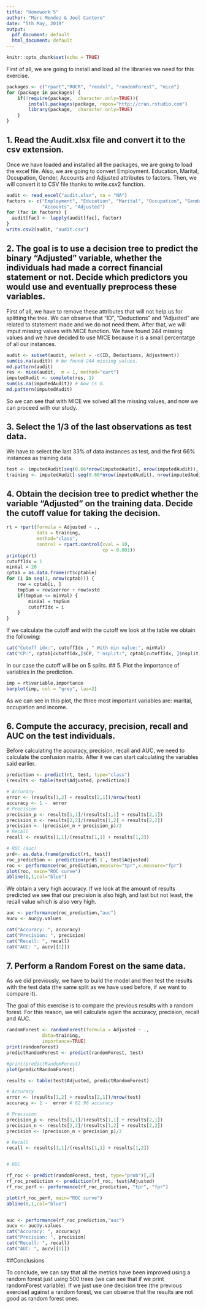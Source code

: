 ```yaml
---
title: "Homework 5"
author: "Marc Mendez & Joel Cantero"
date: "5th May, 2019"
output:
  pdf_document: default
  html_document: default
---
```


```r
knitr::opts_chunk$set(echo = TRUE)

```


First of all, we are going to install and load all the libraries we need for this exercise.

```r
packages <- c("rpart","ROCR", "readxl", "randomForest", "mice")
for (package in packages) {
    if(!require(package,  character.only=TRUE)){
        install.packages(package, repos="http://cran.rstudio.com")
        library(package,  character.only=TRUE)
    } 
}
```

## 1. Read the Audit.xlsx file and convert it to the csv extension.

Once we have loaded and installed all the packages, we are going to load the excel file. Also, we are going to convert Employment. Education, Marital, Occupation, Gender, Accounts and Adjusted attributes to factors. Then, we will convert it to CSV file thanks to write.csv2 function.

```r
audit <- read_excel("audit.xlsx", na = "NA")
factors <- c("Employment", "Education", "Marital", "Occupation", "Gender",
             "Accounts", "Adjusted")
for (fac in factors) {
  audit[fac] <- lapply(audit[fac], factor)
}
write.csv2(audit, "audit.csv")
```


## 2. The goal is to use a decision tree to predict the binary "Adjusted" variable, whether the individuals had made a correct financial statement or not. Decide which predictors you would use and eventually preprocess these variables.

First of all, we have to remove these attributes that will not help us for splitting the tree. We can observe that "ID", "Deductions" and "Adjusted" are related to statement made and we do not need them. After that, we will imput missing values with MICE function. We have found 244 missing values and we have decided to use MICE because it is a small percentatge of all our instances.

```r
audit <- subset(audit, select = -c(ID, Deductions, Adjustment))
sum(is.na(audit)) # We found 244 missing values.
md.pattern(audit)
res <- mice(audit,  m = 1, method="cart")
imputedAudit <- complete(res, 1)
sum(is.na(imputedAudit)) # Now is 0.
md.pattern(imputedAudit)
```
So we can see that with MICE we solved all the missing values, and now we can proceed with our study.

## 3. Select the 1/3 of the last observations as test data.

We have to select the last 33% of data instances as test, and the first 66% instances as training data. 

```r
test <- imputedAudit[seq(0.66*nrow(imputedAudit), nrow(imputedAudit)), ]
training <- imputedAudit[-seq(0.66*nrow(imputedAudit), nrow(imputedAudit)), ]
```

## 4. Obtain the decision tree to predict whether the variable "Adjusted" on the training data. Decide the cutoff value for taking the decision.

```r

rt = rpart(formula = Adjusted ~ .,
           data = training,
           method="class",
           control = rpart.control(xval = 10,
                                   cp = 0.001))
printcp(rt)
cutoffIdx = 1
minVal = 20         
cptab = as.data.frame(rt$cptable)
for (i in seq(1, nrow(cptab))) {
    row = cptab[i, ]
    tmpSum = row$xerror + row$xstd
    if(tmpSum <= minVal) {
        minVal = tmpSum
        cutoffIdx = i
    }
}
```
If we calculate the cutoff and with the cutoff we look at the table we obtain the following:
```r
cat("Cutoff idx:", cutoffIdx , " With min value:", minVal)
cat("CP:", cptab[cutoffIdx,]$CP, " nsplit:", cptab[cutoffIdx, ]$nsplit, "rel error:",cptab[cutoffIdx, ]$`rel error`, "xerror:", cptab[cutoffIdx, ]$xerror, "xstd:", cptab[cutoffIdx, ]$xstd )
```
In our case the cutoff will be on 5 splits.
## 5. Plot the importance of variables in the prediction.


```r
imp = rt$variable.importance
barplot(imp, col = "grey", las=2)
```

As we can see in this plot, the three most important variables are: marital, occupation and income. 

## 6. Compute the accuracy, precision, recall and AUC on the test individuals.
Before calculating the accuracy, precision, recall and AUC, we need to calculate the confusion matrix. After it we can start calculating the variables said earlier.
```r
prediction <- predict(rt, test, type="class")
(results <- table(test$Adjusted, prediction))

# Accuracy
error <- (results[1,2] + results[2,1])/nrow(test) 
accuracy <- 1 -  error 
# Precision 
precision_p <- results[1,1]/(results[1,1] + results[2,1])
precision_n <- results[2,2]/(results[1,2] + results[2,2])
precision <- (precision_n + precision_p)/2
# Recall
recall <- results[1,1]/(results[1,1] + results[1,2])
```

```r
# ROC (auc)
prd<- as.data.frame(predict(rt, test)) 
roc_prediction <- prediction(prd$`1`, test$Adjusted)
roc <- performance(roc_prediction,measure="tpr",x.measure="fpr")
plot(roc, main="ROC curve")
abline(0,1,col="blue")
```



We obtain a very high accuracy. If we look at the amount of results predicted we see that our precision is also high, and last but not least, the recall value which is also very high.
```r
auc <- performance(roc_prediction,"auc")
aucv <- auc@y.values

cat("Accuracy: ", accuracy)
cat("Precision: ", precision)
cat("Recall: ", recall)
cat("AUC: ", aucv[[1]])
```



## 7. Perform a Random Forest on the same data.

As we did previously, we have to build the model and then test the results with the test data (the same split as we have used before, if we want to compare it).

The goal of this exercise is to compare the previous results with a random forest. For this reason, we will calculate again the accuracy, precision, recall and AUC.

```r
randomForest <- randomForest(formula = Adjusted ~ .,
             data=training,
             importance=TRUE)
print(randomForest)
predictRandomForest <- predict(randomForest, test)

#print(predictRandomForest)
plot(predictRandomForest)

results <- table(test$Adjusted, predictRandomForest)

# Accuracy
error <- (results[1,2] + results[2,1])/nrow(test) 
accuracy <- 1 -  error # 82.96 accuracy

# Precision 
precision_p <- results[1,1]/(results[1,1] + results[2,1])
precision_n <- results[2,2]/(results[1,2] + results[2,2])
precision <- (precision_n + precision_p)/2

# Recall
recall <- results[1,1]/(results[1,1] + results[1,2])


# ROC

rf_roc <- predict(randomForest, test, type="prob")[,2]
rf_roc_prediction <- prediction(rf_roc, test$Adjusted)
rf_roc_perf <- performance(rf_roc_prediction, "tpr", "fpr")

plot(rf_roc_perf, main="ROC curve")
abline(0,1,col="blue")



```

```r
auc <- performance(rf_roc_prediction,"auc")
aucv <- auc@y.values
cat("Accuracy: ", accuracy)
cat("Precision: ", precision)
cat("Recall: ", recall)
cat("AUC: ", aucv[[1]])
```

##Conclusions

To conclude, we can say that all the metrics have been improved using a random forest just using 500 trees (we can see that if we print randomForest variable). If we just use one decision tree (the previous exercise) against a random forest, we can observe that the results are not good as random forest ones. 